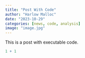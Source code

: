 ```yaml
---
title: "Post With Code"
author: "Harlow Malloc"
date: "2023-10-29"
categories: [news, code, analysis]
image: "image.jpg"
---
```


This is a post with executable code.

```r
1 + 1
```
